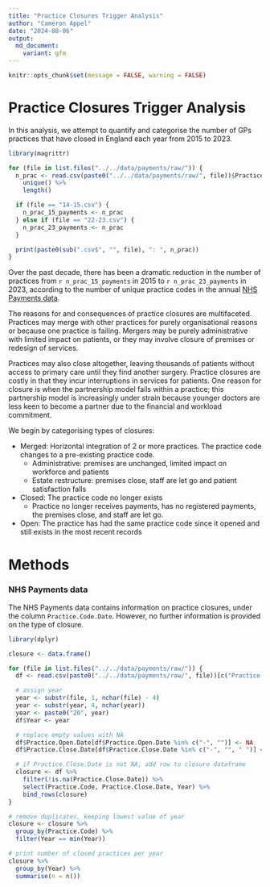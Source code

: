 ```yaml
---
title: "Practice Closures Trigger Analysis"
author: "Cameron Appel"
date: "2024-08-06"
output: 
  md_document:
    variant: gfm
---
```


```r
knitr::opts_chunk$set(message = FALSE, warning = FALSE)
```

# Practice Closures Trigger Analysis
In this analysis, we attempt to quantify and categorise the number of GPs practices that have closed in England each year from 2015 to 2023.

```r
library(magrittr)

for (file in list.files("../../data/payments/raw/")) {
  n_prac <- read.csv(paste0("../../data/payments/raw/", file))$Practice.Code %>%
    unique() %>%
    length()

  if (file == "14-15.csv") {
    n_prac_15_payments <- n_prac
  } else if (file == "22-23.csv") {
    n_prac_23_payments <- n_prac
  }

  print(paste0(sub(".csv$", "", file), ": ", n_prac))
}
```
Over the past decade, there has been a dramatic reduction in the number of practices from `r n_prac_15_payments` in 2015 to `r n_prac_23_payments` in 2023, according to the number of unique practice codes in the annual [NHS Payments data](https://github.com/camappel/HEEC/tree/main/data/payments).

The reasons for and consequences of practice closures are multifaceted. Practices may merge with other practices for purely organisational reasons or because one practice is failing. Mergers may be purely administrative with limited impact on patients, or they may involve closure of premises or redesign of services.

Practices may also close altogether, leaving thousands of patients without access to primary care until they find another surgery. Practice closures are costly in that they incur interruptions in services for patients. One reason for closure is when the partnership model fails within a practice; this partnership model is increasingly under strain because younger doctors are less keen to become a partner due to the financial and workload commitment.

We begin by categorising types of closures:

* Merged: Horizontal integration of 2 or more practices. The practice code changes to a pre-existing practice code.
  +	Administrative: premises are unchanged, limited impact on workforce and patients
  +	Estate restructure: premises close, staff are let go and patient satisfaction falls

* Closed: The practice code no longer exists
  + Practice no longer receives payments, has no registered payments, the premises close, and staff are let go.

* Open: The practice has had the same practice code since it opened and still exists in the most recent records

# Methods
### NHS Payments data
The NHS Payments data contains information on practice closures, under the column `Practice.Code.Date`. However, no further information is provided on the type of closure.

```r
library(dplyr)

closure <- data.frame()

for (file in list.files("../../data/payments/raw/")) {
  df <- read.csv(paste0("../../data/payments/raw/", file))[c("Practice.Code", "Practice.Open.Date", "Practice.Close.Date")]

  # assign year
  year <- substr(file, 1, nchar(file) - 4)
  year <- substr(year, 4, nchar(year))
  year <- paste0("20", year)
  df$Year <- year

  # replace empty values with NA
  df$Practice.Open.Date[df$Practice.Open.Date %in% c("-", "")] <- NA
  df$Practice.Close.Date[df$Practice.Close.Date %in% c("-", "", " ")] <- NA

  # if Practice.Close.Date is not NA, add row to closure dataframe
  closure <- df %>%
    filter(!is.na(Practice.Close.Date)) %>%
    select(Practice.Code, Practice.Close.Date, Year) %>%
    bind_rows(closure)
}

# remove duplicates, keeping lowest value of year
closure <- closure %>%
  group_by(Practice.Code) %>%
  filter(Year == min(Year))

# print number of closed practices per year
closure %>%
  group_by(Year) %>%
  summarise(n = n())
```